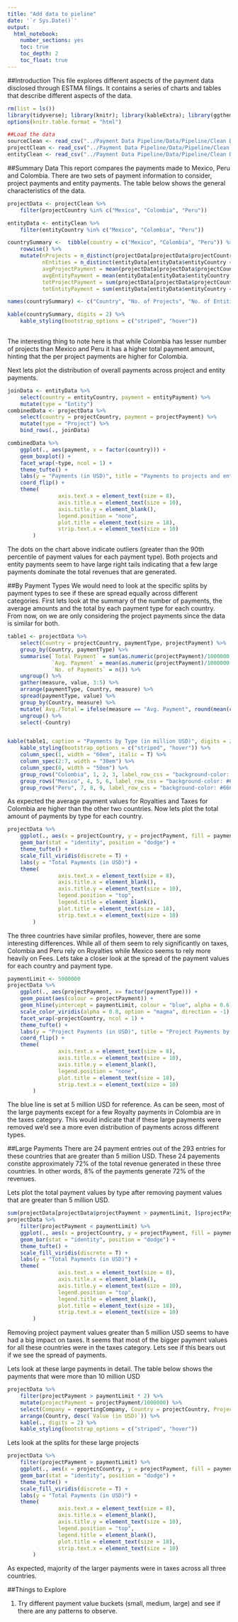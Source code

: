 ```yaml
---
title: "Add data to pieline"
date: '`r Sys.Date()`'
output: 
  html_notebook: 
    number_sections: yes
    toc: true
    toc_depth: 2
    toc_float: true
---
```

##Introduction
This file explores different aspects of the payment data disclosed through ESTMA filings. It contains a series of charts and tables that describe different aspects of the data.

```r
rm(list = ls())
library(tidyverse); library(knitr); library(kableExtra); library(ggthemes); library(stringr); library(viridis)
options(knitr.table.format = "html") 

##Load the data
sourceClean <- read_csv("../Payment Data Pipeline/Data/Pipeline/Clean Data/sourceClean.csv")
projectClean <- read_csv("../Payment Data Pipeline/Data/Pipeline/Clean Data/projectClean.csv")
entityClean <- read_csv("../Payment Data Pipeline/Data/Pipeline/Clean Data/entityClean.csv")
```

##Summary Data
This report compares the payments made to Mexico, Peru and Colombia. There are two sets of payment information to consider, project payments and entity payments. The table below shows the general characteristics of the data.

```r
projectData <- projectClean %>% 
    filter(projectCountry %in% c("Mexico", "Colombia", "Peru"))

entityData <- entityClean %>% 
    filter(entityCountry %in% c("Mexico", "Colombia", "Peru"))

countrySummary <-  tibble(country = c("Mexico", "Colombia", "Peru")) %>% 
    rowwise() %>% 
    mutate(nProjects = n_distinct(projectData[projectData$projectCountry == country, ]$projectName), 
           nEntities = n_distinct(entityData[entityData$entityCountry == country, ]$entityName), 
           avgProjectPayment = mean(projectData[projectData$projectCountry == country, ]$projectPayment)/1000000,
           avgEntityPayment = mean(entityData[entityData$entityCountry == country, ]$entityPayment)/1000000,
           totProjectPayment = sum(projectData[projectData$projectCountry == country, ]$projectPayment)/1000000,
           totEntityPayment = sum(entityData[entityData$entityCountry == country, ]$entityPayment)/1000000)

names(countrySummary) <- c("Country", "No. of Projects", "No. of Entities", "Avg. Proj Payment (in mill. USD", "Avg. Entity Payment (in mill. USD)", "Total Proj Payment (in mill. USD)", "Total Entity Payment (in mill. USD)")

kable(countrySummary, digits = 2) %>% 
    kable_styling(bootstrap_options = c("striped", "hover")) 
    
```
The interesting thing to note here is that while Colombia has lesser number of projects than Mexico and Peru it has a higher total payment amount, hinting that the per project payments are higher for Colombia.

Next lets plot the distribution of overall payments across project and entity payments.

```r
joinData <- entityData %>% 
    select(country = entityCountry, payment = entityPayment) %>% 
    mutate(type = "Entity")
combinedData <- projectData %>% 
    select(country = projectCountry, payment = projectPayment) %>% 
    mutate(type = "Project") %>% 
    bind_rows(., joinData)

combinedData %>% 
    ggplot(., aes(payment, x = factor(country))) +
    geom_boxplot() +
    facet_wrap(~type, ncol = 1) +
    theme_tufte() +
    labs(y = "Payments (in USD)", title = "Payments to projects and entities") +
    coord_flip() +
    theme(
                axis.text.x = element_text(size = 8),
                axis.title.x = element_text(size = 10),
                axis.title.y = element_blank(),
                legend.position = "none",
                plot.title = element_text(size = 18),
                strip.text.x = element_text(size = 10)
        )
```

The dots on the chart above indicate outliers (greater than the 90th percentile of payment values for each payment type). Both projects and entity payments seem to have large right tails indicating that a few large payments dominate the total revenues that are generated. 

##By Payment Types
We would need to look at the specific splits by payment types to see if these are spread equally across different categories. First lets look at the summary of the number of payments, the average amounts and the total by each payment type for each country. From now, on we are only considering the project payments since the data is similar for both.

```r
table1 <- projectData %>% 
    select(Country = projectCountry, paymentType, projectPayment) %>% 
    group_by(Country, paymentType) %>% 
    summarise(`Total Payment` = sum(as.numeric(projectPayment)/1000000, na.rm=T), 
              `Avg. Payment` = mean(as.numeric(projectPayment)/1000000, na.rm=T),
              `No. of Payments` = n()) %>% 
    ungroup() %>% 
    gather(measure, value, 3:5) %>% 
    arrange(paymentType, Country, measure) %>% 
    spread(paymentType, value) %>% 
    group_by(Country, measure) %>% 
    mutate(`Avg./Total`= ifelse(measure == "Avg. Payment", round(mean(c(Bonuses, Fees, `Payments for infrastructure improvements`, `Production entitlements`, Royalties, Taxes), na.rm = T), 2), round(sum(c(Bonuses, Fees, `Payments for infrastructure improvements`, `Production entitlements`, Royalties, Taxes), na.rm = T), 2))) %>% 
    ungroup() %>% 
    select(-Country)


kable(table1, caption = "Payments by Type (in million USD)", digits = 2) %>% 
    kable_styling(bootstrap_options = c("striped", "hover")) %>% 
    column_spec(1, width = "60em", italic = T) %>% 
    column_spec(2:7, width = "30em") %>% 
    column_spec(8, width = "50em") %>% 
    group_rows("Colombia", 1, 2, 3, label_row_css = "background-color: #666; color: #fff;") %>% 
    group_rows("Mexico", 4, 5, 6, label_row_css = "background-color: #666; color: #fff;") %>% 
    group_rows("Peru", 7, 8, 9, label_row_css = "background-color: #666; color: #fff;")
```

As expected the average payment values for Royalties and Taxes for Colombia are higher than the other two countries. Now lets plot the total amount of payments by type for each country. 

```r
projectData %>%
    ggplot(., aes(x = projectCountry, y = projectPayment, fill = paymentType)) +
    geom_bar(stat = "identity", position = "dodge") +
    theme_tufte() +
    scale_fill_viridis(discrete = T) +
    labs(y = "Total Payments (in USD)") +
    theme(
                axis.text.x = element_text(size = 8),
                axis.title.x = element_blank(),
                axis.title.y = element_text(size = 10),
                legend.position = "top",
                legend.title = element_blank(),
                plot.title = element_text(size = 18),
                strip.text.x = element_text(size = 10)
        )
```
The three countries have similar profiles, however, there are some interesting differences. While all of them seem to rely significantly on taxes, Colombia and Peru rely on Royalties while Mexico seems to rely more heavily on Fees. Lets take a closer look at the spread of the payment values for each country and payment type.

```r
paymentLimit <- 5000000
projectData %>% 
    ggplot(., aes(projectPayment, x= factor(paymentType))) +
    geom_point(aes(colour = projectPayment)) +
    geom_hline(yintercept = paymentLimit, colour = "blue", alpha = 0.6) +
    scale_color_viridis(alpha = 0.8, option = "magma", direction = -1) +
    facet_wrap(~projectCountry, ncol = 1) +
    theme_tufte() +
    labs(y = "Project Payments (in USD)", title = "Project Payments by Type") +
    coord_flip() +
    theme(
                axis.text.x = element_text(size = 8),
                axis.title.x = element_text(size = 10),
                axis.title.y = element_blank(),
                legend.position = "none",
                plot.title = element_text(size = 18),
                strip.text.x = element_text(size = 10)
        )
```

The blue line is set at 5 million USD for reference. As can be seen, most of the large payments except for a few Royalty payments in Colombia are in the taxes category. This would indicate that if these large payments were removed we'd see a more even distribution of payments across different types.

##Large Payments
There are 24 payment entries out of the 293 entries for these countries that are greater than 5 million USD. These 24 payements constite approximately 72% of the total revenue generated in these three countries. In other words, 8% of the payments generate 72% of the revenues.

Lets plot the total payment values by type after removing payment values that are greater than 5 million USD.

```r
sum(projectData[projectData$projectPayment > paymentLimit, ]$projectPayment)/sum(projectData$projectPayment)
projectData %>%
    filter(projectPayment < paymentLimit) %>% 
    ggplot(., aes(x = projectCountry, y = projectPayment, fill = paymentType)) +
    geom_bar(stat = "identity", position = "dodge") +
    theme_tufte() +
    scale_fill_viridis(discrete = T) +
    labs(y = "Total Payments (in USD)") +
    theme(
                axis.text.x = element_text(size = 8),
                axis.title.x = element_blank(),
                axis.title.y = element_text(size = 10),
                legend.position = "top",
                legend.title = element_blank(),
                plot.title = element_text(size = 18),
                strip.text.x = element_text(size = 10)
        )
```

Removing project payment values greater than 5 million USD seems to have had a big impact on taxes. It seems that most of the bigger payment values for all these countries were in the taxes category. Lets see if this bears out if we see the spread of payments.

Lets look at these large payments in detail. The table below shows the payments that were more than 10 million USD

```r
projectData %>% 
    filter(projectPayment > paymentLimit * 2) %>% 
    mutate(projectPayment = projectPayment/1000000) %>% 
    select(Company = reportingCompany, Country = projectCountry, Project = projectName, Type = paymentType, `Value (in USD)` = projectPayment) %>% 
    arrange(Country, desc(`Value (in USD)`)) %>% 
    kable(., digits = 2) %>% 
    kable_styling(bootstrap_options = c("striped", "hover"))
```

Lets look at the splits for these large projects

```r
projectData %>%
    filter(projectPayment > paymentLimit) %>% 
    ggplot(., aes(x = projectCountry, y = projectPayment, fill = paymentType)) +
    geom_bar(stat = "identity", position = "dodge") +
    theme_tufte() +
    scale_fill_viridis(discrete = T) +
    labs(y = "Total Payments (in USD)") +
    theme(
                axis.text.x = element_text(size = 8),
                axis.title.x = element_blank(),
                axis.title.y = element_text(size = 10),
                legend.position = "top",
                legend.title = element_blank(),
                plot.title = element_text(size = 18),
                strip.text.x = element_text(size = 10)
        )
```
As expected, majority of the larger payments were in taxes across all three countries.

##Things to Explore

1. Try different payment value buckets (small, medium, large) and see if there are any patterns to observe.

